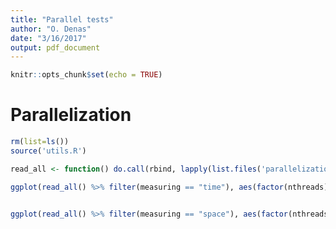 ```yaml
---
title: "Parallel tests"
author: "O. Denas"
date: "3/16/2017"
output: pdf_document
---
```



```r
knitr::opts_chunk$set(echo = TRUE)
```

# Parallelization
```r
rm(list=ls())
source('utils.R')

read_all <- function() do.call(rbind, lapply(list.files('parallelization_data/', 'results.*.threads.csv'), function(n) read_ds(sprintf('parallelization_data/%s', n))))

ggplot(read_all() %>% filter(measuring == "time"), aes(factor(nthreads), value/1000)) + geom_boxplot() + facet_wrap(~item, scales = "free_y") + ylab('seconds')


ggplot(read_all() %>% filter(measuring == "space"), aes(factor(nthreads), value/1000000)) + geom_bar(stat='identity') + facet_wrap(~item, scales = "free_y") + ylab('MB')

```